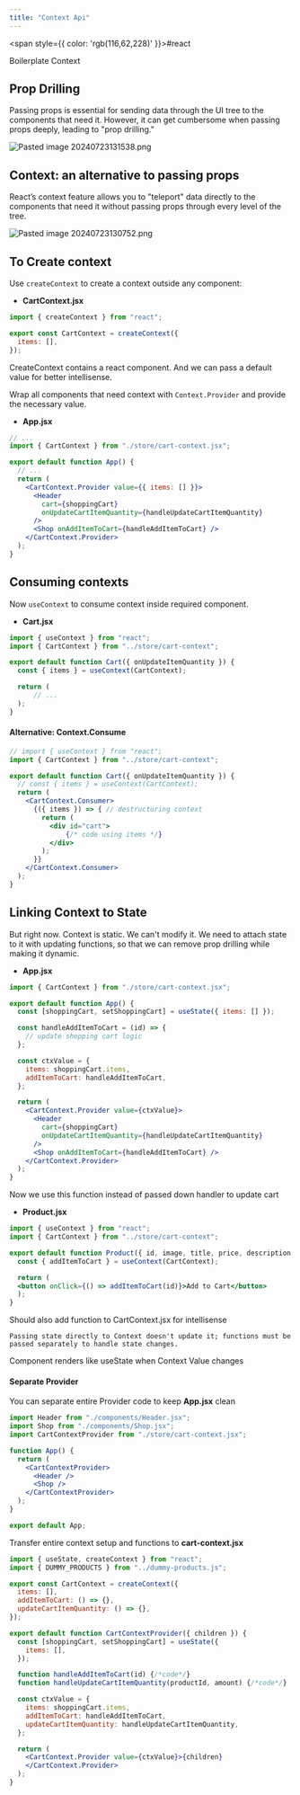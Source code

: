 ```yaml
---
title: "Context Api"
---
```



<span style={{ color: 'rgb(116,62,228)' }}>#react</span> 

<Link href="boilerplate-context">Boilerplate Context</Link>

## Prop Drilling

Passing props is essential for sending data through the UI tree to the components that need it. However, it can get cumbersome when passing props deeply, leading to "prop drilling."

![Pasted image 20240723131538.png](https://raw.githubusercontent.com/himanshu864/DevObs/refs/heads/main/Assets/Pasted%20image%2020240723131538.png)

## Context: an alternative to passing props

React’s context feature allows you to "teleport" data directly to the components that need it without passing props through every level of the tree.

![Pasted image 20240723130752.png](https://raw.githubusercontent.com/himanshu864/DevObs/refs/heads/main/Assets/Pasted%20image%2020240723130752.png)

## To Create context

Use `createContext` to create a context outside any component:

- **CartContext.jsx**
```jsx
import { createContext } from "react";

export const CartContext = createContext({
  items: [],
});
```

CreateContext contains a react component. And we can pass a default value for better intellisense.

Wrap all components that need context with `Context.Provider` and provide the necessary value.

- **App.jsx**
```jsx
// ...
import { CartContext } from "./store/cart-context.jsx";

export default function App() {
  // ...
  return (
    <CartContext.Provider value={{ items: [] }}>
      <Header
        cart={shoppingCart}
        onUpdateCartItemQuantity={handleUpdateCartItemQuantity}
      />
      <Shop onAddItemToCart={handleAddItemToCart} />
    </CartContext.Provider>
  );
}
```

## Consuming contexts

Now `useContext` to consume context inside required component.
- **Cart.jsx**
```jsx
import { useContext } from "react";
import { CartContext } from "../store/cart-context";

export default function Cart({ onUpdateItemQuantity }) {
  const { items } = useContext(CartContext);

  return (
	  // ...
  );
}
```

#### Alternative: Context.Consume

```jsx
// import { useContext } from "react";
import { CartContext } from "../store/cart-context";

export default function Cart({ onUpdateItemQuantity }) {
  // const { items } = useContext(CartContext);
  return (
    <CartContext.Consumer>
      {({ items }) => { // destructuring context
        return (
          <div id="cart">
	          {/* code using items */}
          </div>
        );
      }}
    </CartContext.Consumer>
  );
}

```

## Linking Context to State

But right now. Context is static. We can't modify it. We need to attach state to it with updating functions, so that we can remove prop drilling while making it dynamic.

- **App.jsx**
```jsx
import { CartContext } from "./store/cart-context.jsx";

export default function App() {
  const [shoppingCart, setShoppingCart] = useState({ items: [] });

  const handleAddItemToCart = (id) => {
    // update shopping cart logic
  };

  const ctxValue = {
    items: shoppingCart.items,
    addItemToCart: handleAddItemToCart,
  };

  return (
    <CartContext.Provider value={ctxValue}>
      <Header
        cart={shoppingCart}
        onUpdateCartItemQuantity={handleUpdateCartItemQuantity}
      />
      <Shop onAddItemToCart={handleAddItemToCart} />
    </CartContext.Provider>
  );
}
```

Now we use this function instead of passed down handler to update cart
- **Product.jsx**
```jsx
import { useContext } from "react";
import { CartContext } from "../store/cart-context";

export default function Product({ id, image, title, price, description }) {
  const { addItemToCart } = useContext(CartContext);

  return (
  <button onClick={() => addItemToCart(id)}>Add to Cart</button>
  );
}
```

Should also add function to CartContext.jsx for intellisense

```
Passing state directly to Context doesn't update it; functions must be passed separately to handle state changes.
```

<Callout type="info">
Component renders like useState when Context Value changes
</Callout>

#### Separate Provider

You can separate entire Provider code to keep **App.jsx** clean
```jsx
import Header from "./components/Header.jsx";
import Shop from "./components/Shop.jsx";
import CartContextProvider from "./store/cart-context.jsx";

function App() {
  return (
    <CartContextProvider>
      <Header />
      <Shop />
    </CartContextProvider>
  );
}

export default App;
```

Transfer entire context setup and functions to **cart-context.jsx**
```jsx
import { useState, createContext } from "react";
import { DUMMY_PRODUCTS } from "../dummy-products.js";

export const CartContext = createContext({
  items: [],
  addItemToCart: () => {},
  updateCartItemQuantity: () => {},
});

export default function CartContextProvider({ children }) {
  const [shoppingCart, setShoppingCart] = useState({
    items: [],
  });

  function handleAddItemToCart(id) {/*code*/}
  function handleUpdateCartItemQuantity(productId, amount) {/*code*/}

  const ctxValue = {
    items: shoppingCart.items,
    addItemToCart: handleAddItemToCart,
    updateCartItemQuantity: handleUpdateCartItemQuantity,
  };

  return (
    <CartContext.Provider value={ctxValue}>{children}
    </CartContext.Provider>
  );
}
```
